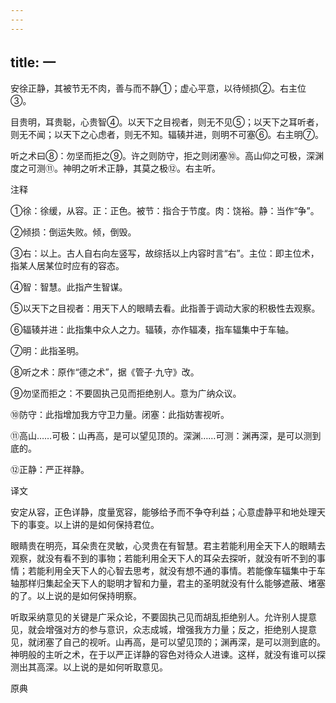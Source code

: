```yaml
---
---
---
```

title: 一
---



安徐正静，其被节无不肉，善与而不静①；虚心平意，以待倾损②。右主位③。

目贵明，耳贵聪，心贵智④。以天下之目视者，则无不见⑤；以天下之耳听者，则无不闻；以天下之心虑者，则无不知。辐辏并进，则明不可塞⑥。右主明⑦。

听之术曰⑧：勿坚而拒之⑨。许之则防守，拒之则闭塞⑩。高山仰之可极，深渊度之可测⑪。神明之听术正静，其莫之极⑫。右主听。

注释

①徐：徐缓，从容。正：正色。被节：指合于节度。肉：饶裕。静：当作“争”。

②倾损：倒运失败。倾，倒毁。

③右：以上。古人自右向左竖写，故综括以上内容时言“右”。主位：即主位术，指某人居某位时应有的容态。

④智：智慧。此指产生智谋。

⑤以天下之目视者：用天下人的眼睛去看。此指善于调动大家的积极性去观察。

⑥辐辏并进：此指集中众人之力。辐辏，亦作辐凑，指车辐集中于车轴。

⑦明：此指圣明。

⑧听之术：原作“德之术”，据《管子·九守》改。

⑨勿坚而拒之：不要固执己见而拒绝别人。意为广纳众议。

⑩防守：此指增加我方守卫力量。闭塞：此指妨害视听。

⑪高山……可极：山再高，是可以望见顶的。深渊……可测：渊再深，是可以测到底的。

⑫正静：严正祥静。

译文

安定从容，正色详静，度量宽容，能够给予而不争夺利益；心意虚静平和地处理天下的事变。以上讲的是如何保持君位。

眼睛贵在明亮，耳朵贵在灵敏，心灵贵在有智慧。君主若能利用全天下人的眼睛去观察，就没有看不到的事物；若能利用全天下人的耳朵去探听，就没有听不到的事情；若能利用全天下人的心智去思考，就没有想不通的事情。若能像车辐集中于车轴那样归集起全天下人的聪明才智和力量，君主的圣明就没有什么能够遮蔽、堵塞的了。以上说的是如何保持明察。

听取采纳意见的关键是广采众论，不要固执己见而胡乱拒绝别人。允许别人提意见，就会增强对方的参与意识，众志成城，增强我方力量；反之，拒绝别人提意见，就闭塞了自己的视听。山再高，是可以望见顶的；渊再深，是可以测到底的。神明般的主听之术，在于以严正详静的容色对待众人进谏。这样，就没有谁可以探测出其高深。以上说的是如何听取意见。

原典
